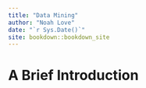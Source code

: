 ```yaml
--- 
title: "Data Mining"
author: "Noah Love"
date: "`r Sys.Date()`"
site: bookdown::bookdown_site
---
```


# A Brief Introduction

